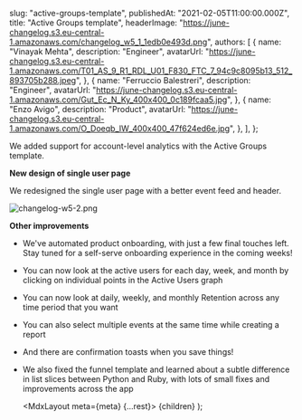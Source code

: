 
  slug: "active-groups-template",
  publishedAt: "2021-02-05T11:00:00.000Z",
  title: "Active Groups template",
  headerImage: "https://june-changelog.s3.eu-central-1.amazonaws.com/changelog_w5_1_1edb0e493d.png",
  authors: [
    {
      name: "Vinayak Mehta",
      description: "Engineer",
      avatarUrl:
        "https://june-changelog.s3.eu-central-1.amazonaws.com/T01_AS_9_R1_RDL_U01_F830_FTC_7_94c9c8095b13_512_893705b288.jpeg",
    },
    {
      name: "Ferruccio Balestreri",
      description: "Engineer",
      avatarUrl:
        "https://june-changelog.s3.eu-central-1.amazonaws.com/Gut_Ec_N_Ky_400x400_0c189fcaa5.jpg",
    },
    {
      name: "Enzo Avigo",
      description: "Product",
      avatarUrl:
        "https://june-changelog.s3.eu-central-1.amazonaws.com/O_Doeqb_IW_400x400_47f624ed6e.jpg",
    },
  ],
};

We added support for account-level analytics with the Active Groups template.

**New design of single user page**

We redesigned the single user page with a better event feed and header.

![changelog-w5-2.png](https://june-changelog.s3.eu-central-1.amazonaws.com/changelog_w5_2_a914fd4ae0.png)

**Other improvements**

- We've automated product onboarding, with just a few final touches left. Stay tuned for a self-serve onboarding experience in the coming weeks!
- You can now look at the active users for each day, week, and month by clicking on individual points in the Active Users graph
- You can now look at daily, weekly, and monthly Retention across any time period that you want
- You can also select multiple events at the same time while creating a report
- And there are confirmation toasts when you save things!
- We also fixed the funnel template and learned about a subtle difference in list slices between Python and Ruby, with lots of small fixes and improvements across the app

  <MdxLayout meta={meta} {...rest}>
    {children}
  </MdxLayout>
);

